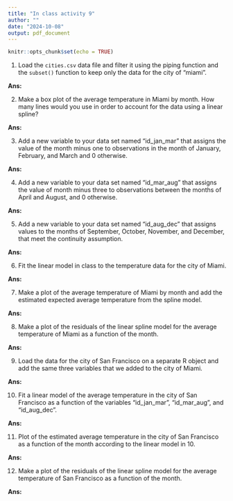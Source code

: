 ```yaml
---
title: "In class activity 9"
author: ""
date: "2024-10-08"
output: pdf_document
---
```


```r
knitr::opts_chunk$set(echo = TRUE)
```

1. Load the `cities.csv` data file and filter it using the piping function and 
the `subset()` function to keep only the data for the city of "miami".

**Ans:**

2. Make a box plot of the average temperature in Miami by month. How many lines
would you use in order to account for the data using a linear spline?

**Ans:**

3. Add a new variable to your data set named "id_jan_mar" that assigns the 
value of the month minus one to observations in the month of January, February, 
and March and 0 otherwise.

**Ans:**

4. Add a new variable to your data set named "id_mar_aug" that assigns the 
value of month minus three to observations between the months of April and 
August, and 0 otherwise.

**Ans:**

5. Add a new variable to your data set named "id_aug_dec" that assigns values 
to the months of September, October, November, and December, that meet the 
continuity assumption.

**Ans:**

6. Fit the linear model in class to the temperature data for the city of Miami.

**Ans:**

7. Make a plot of the average temperature of Miami by month and add the 
estimated expected average temperature from the spline model.

**Ans:**

8. Make a plot of the residuals of the linear spline model for the average 
temperature of Miami as a function of the month.

**Ans:**

9. Load the data for the city of San Francisco on a separate R object and add 
the same three variables that we added to the city of Miami.

**Ans:**

10. Fit a linear model of the average temperature in the city of San Francisco
as a function of the variables "id_jan_mar", "id_mar_aug", and "id_aug_dec".

**Ans:**

11. Plot of the estimated average temperature in the city of San Francisco
as a function of the month according to the linear model in 10.

**Ans:**

12. Make a plot of the residuals of the linear spline model for the average 
temperature of San Francisco as a function of the month.

**Ans:**
